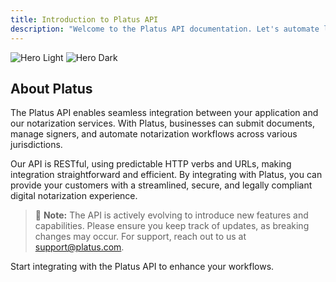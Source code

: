 ```yaml
---
title: Introduction to Platus API
description: "Welcome to the Platus API documentation. Let's automate legal for your business."
---
```



<img
  className="block dark:hidden"
  src="/images/platus-main.svg"
  alt="Hero Light"
/>
<img
  className="hidden dark:block"
  src="/images/platus-main.svg"
  alt="Hero Dark"
/>

## About Platus

The Platus API enables seamless integration between your application and our notarization services. With Platus, businesses can submit documents, manage signers, and automate notarization workflows across various jurisdictions.

Our API is RESTful, using predictable HTTP verbs and URLs, making integration straightforward and efficient. By integrating with Platus, you can provide your customers with a streamlined, secure, and legally compliant digital notarization experience.

> 🔨 **Note:** The API is actively evolving to introduce new features and capabilities. Please ensure you keep track of updates, as breaking changes may occur. For support, reach out to us at [support@platus.com](mailto:team@platus.com).

<CardGroup cols={1}>
  <Card
    title="Get Started with API"
    icon="rocket"
    href="/quickstart"
  >
    Start integrating with the Platus API to enhance your workflows.
  </Card>
</CardGroup>
